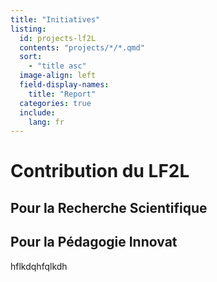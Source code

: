 ```yaml
---
title: "Initiatives"
listing:
  id: projects-lf2L
  contents: "projects/*/*.qmd"
  sort:
    - "title asc"
  image-align: left
  field-display-names:
    title: "Report"  
  categories: true
  include:
    lang: fr
---
```




# Contribution du LF2L  

## Pour la Recherche Scientifique


## Pour la Pédagogie Innovat



hflkdqhfqlkdh



#



::: {#projects-lf2L}
:::



